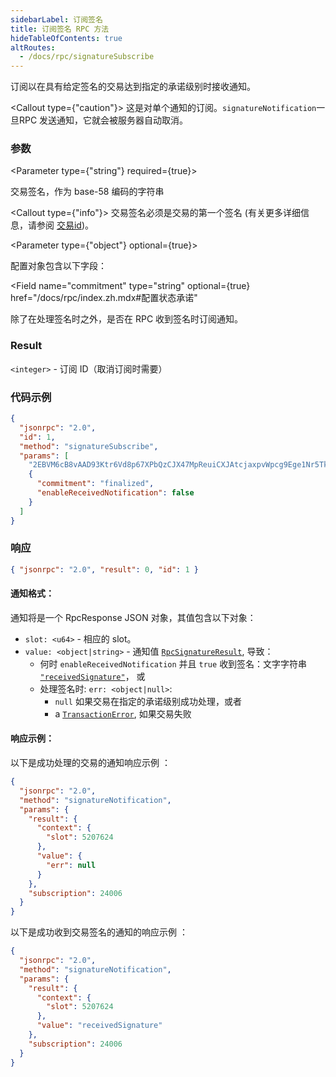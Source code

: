 ```yaml
---
sidebarLabel: 订阅签名
title: 订阅签名 RPC 方法
hideTableOfContents: true
altRoutes:
  - /docs/rpc/signatureSubscribe
---
```


订阅以在具有给定签名的交易达到指定的承诺级别时接收通知。

<Callout type={"caution"}>
  这是对单个通知的订阅。`signatureNotification`一旦RPC
  发送通知，它就会被服务器自动取消。
</Callout>

<DocSideBySide>

<DocLeftSide>

### 参数

<Parameter type={"string"} required={true}>

交易签名，作为 base-58 编码的字符串

<Callout type={"info"}>
  交易签名必须是交易的第一个签名 (有关更多详细信息，请参阅
  [交易id](/docs/terminology.md#transaction-id))。
</Callout>

</Parameter>

<Parameter type={"object"} optional={true}>

配置对象包含以下字段：

<Field
  name="commitment"
  type="string"
  optional={true}
  href="/docs/rpc/index.zh.mdx#配置状态承诺"
></Field>

<Field name="enableReceivedNotification" type="bool" optional={true}>

除了在处理签名时之外，是否在 RPC 收到签名时订阅通知。

</Field>

</Parameter>

### Result

`<integer>` - 订阅 ID（取消订阅时需要）

</DocLeftSide>

<DocRightSide>

### 代码示例

```json
{
  "jsonrpc": "2.0",
  "id": 1,
  "method": "signatureSubscribe",
  "params": [
    "2EBVM6cB8vAAD93Ktr6Vd8p67XPbQzCJX47MpReuiCXJAtcjaxpvWpcg9Ege1Nr5Tk3a2GFrByT7WPBjdsTycY9b",
    {
      "commitment": "finalized",
      "enableReceivedNotification": false
    }
  ]
}
```

### 响应

```json
{ "jsonrpc": "2.0", "result": 0, "id": 1 }
```

</DocRightSide>
</DocSideBySide>

#### 通知格式：

通知将是一个 RpcResponse JSON 对象，其值包含以下对象：

- `slot: <u64>` - 相应的 slot。
- `value: <object|string>` - 通知值
  [`RpcSignatureResult`](https://github.com/solana-labs/solana/blob/6d28fd455b07e3557fc6c0c3ddf3ba03e3fe8482/rpc-client-api/src/response.rs#L265-L268),
  导致：
  - 何时 `enableReceivedNotification` 并且 `true` 收到签名：文字字符串
    [`"receivedSignature"`](https://github.com/solana-labs/solana/blob/6d28fd455b07e3557fc6c0c3ddf3ba03e3fe8482/rpc-client-api/src/response.rs#L286-L288)，
    或
  - 处理签名时: `err: <object|null>`:
    - `null` 如果交易在指定的承诺级别成功处理，或者
    - a
      [`TransactionError`](https://github.com/solana-labs/solana/blob/6d28fd455b07e3557fc6c0c3ddf3ba03e3fe8482/sdk/src/transaction/error.rs#L15-L164),
      如果交易失败

#### 响应示例：

以下是成功处理的交易的通知响应示例 ：

```json
{
  "jsonrpc": "2.0",
  "method": "signatureNotification",
  "params": {
    "result": {
      "context": {
        "slot": 5207624
      },
      "value": {
        "err": null
      }
    },
    "subscription": 24006
  }
}
```

以下是成功收到交易签名的通知的响应示例 ：

```json
{
  "jsonrpc": "2.0",
  "method": "signatureNotification",
  "params": {
    "result": {
      "context": {
        "slot": 5207624
      },
      "value": "receivedSignature"
    },
    "subscription": 24006
  }
}
```
